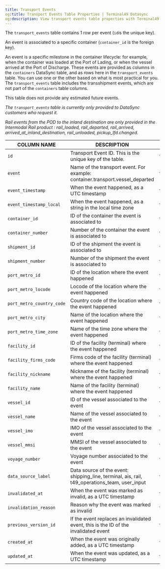 ```yaml
---
title: Transport Events
og:title: Transport Events Table Properties | Terminal49 Datasync
og:description: View transport events table properties with Terminal49's Datasync to manage shipment tracking.
---
```

The `transport_events` table contains 1 row per event (`id`is the unique key).

An event is associated to a specific container (`container_id` is the foreign key).

An event is a specific milestone in the container lifecycle: for example, when the container was loaded at the Port of Lading, or when the vessel arrived at the Port of Discharge.
These events are provided as columns in the `containers` DataSync table, and as rows here in the `transport_events` table. You can use one or the other based on what is most practical for you. The `transport_events` table includes the transshipment events, which are not part of the `containers` table columns.

This table does not provide any estimated future events.

_The `transport_events` table is currently only provided to DataSync customers who request it._

_Rail events from the POD to the inland destination are only provided in the Intermodal Rail product : rail_loaded, rail_departed, rail_arrived, arrived_at_inland_destination, rail_unloaded, pickup_lfd.changed._

| COLUMN NAME               | DESCRIPTION                                                                                   | TYPE        |
|---------------------------|-----------------------------------------------------------------------------------------------|-------------|
| `id`                      | Transport Event ID. This is the unique key of the table.                                      | `text`      |
| `event`                   | Name of the transport event. For example: container.transport.vessel_departed                 | `text`      |
| `event_timestamp`         | When the event happened, as a UTC timestamp                                                   | `timestamp` |
| `event_timestamp_local`   | When the event happened, as a string in the local time zone                                   | `text`      |
| `container_id`            | ID of the container the event is associated to                                                | `text`      |
| `container_number`        | Number of the container the event is associated to                                            | `text`      |
| `shipment_id`             | ID of the shipment the event is associated to                                                 | `text`      |
| `shipment_number`         | Number of the shipment the event is associated to                                             | `text`      |
| `port_metro_id`           | ID of the location where the event happened                                                   | `text`      |
| `port_metro_locode`       | Locode of the location where the event happened                                               | `text`      |
| `port_metro_country_code` | Country code of the location where the event happened                                         | `text`      |
| `port_metro_city`         | Name of the location where the event happened                                                 | `text`      |
| `port_metro_time_zone`    | Name of the time zone where the event happened                                                | `text`      |
| `facility_id`             | ID of the facility (terminal) where the event happened                                        | `text`      |
| `facility_firms_code`     | Firms code of the facility (terminal) where the event happened                                | `text`      |
| `facility_nickname`       | Nickname of the facility (terminal) where the event happened                                  | `text`      |
| `facility_name`           | Name of the facility (terminal) where the event happened                                      | `text`      |
| `vessel_id`               | ID of the vessel associated to the event                                                      | `text`      |
| `vessel_name`             | Name of the vessel associated to the event                                                    | `text`      |
| `vessel_imo`              | IMO of the vessel associated to the event                                                     | `text`      |
| `vessel_mmsi`             | MMSI of the vessel associated to the event                                                    | `text`      |
| `voyage_number`           | Voyage number associated to the event                                                         | `text`      |
| `data_source_label`       | Data source of the event: shipping_line, terminal, ais, rail, t49_operations_team, user_input | `text`      |
| `invalidated_at`          | When the event was marked as invalid, as a UTC timestamp                                      | `timestamp` |
| `invalidation_reason`     | Reason why the event was marked as invalid                                                    | `text`      |
| `previous_version_id`     | If the event replaces an invalidated event, this is the ID of the invalidated event           | `text`      |
| `created_at`              | When the event was originally added, as a UTC timestamp                                       | `timestamp` |
| `updated_at`              | When the event was updated, as a UTC timestamp                                                | `timestamp` |
